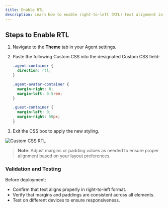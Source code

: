 ```yaml
---
title: Enable RTL
description: Learn how to enable right-to-left (RTL) text alignment in your agent using custom CSS for better layout and responsiveness.
---
```


## Steps to Enable RTL

1. Navigate to the **Theme** tab in your Agent settings.
2. Paste the following Custom CSS into the designated Custom CSS field:

   ```css
   .agent-container {
     direction: rtl;
   }

   .agent-avatar-container {
     margin-right: 0;
     margin-left: 0.5rem;
   }

   .guest-container {
     margin-left: 0;
     margin-right: 50px;
   }
   ```

3. Exit the CSS box to apply the new styling.

 <Frame style={{ maxWidth: '600px' }}>
  <img src="/images/guides/rtl.gif" alt="Custom CSS RTL" />
</Frame>

> **Note**: Adjust margins or padding values as needed to ensure proper alignment based on your layout preferences.

### Validation and Testing
Before deployment:
- Confirm that text aligns properly in right-to-left format.
- Verify that margins and paddings are consistent across all elements.
- Test on different devices to ensure responsiveness.